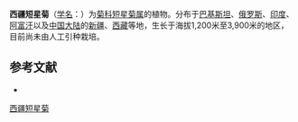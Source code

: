 {{Speciesbox
| name = 西疆短星菊
| status = 
| status_system = 
| image = 
| genus = Brachyactis
| species = roylei
| authority = (DC.) Wendelbo
}}

'''西疆短星菊'''（[[学名|学名]]：{{lang|la|''Brachyactis roylei''}}）为[[菊科|菊科]][[短星菊属|短星菊属]]的植物。分布于[[巴基斯坦|巴基斯坦]]、[[俄罗斯|俄罗斯]]、[[印度|印度]]、[[阿富汗|阿富汗]]以及[[中国大陆|中国大陆]]的[[新疆|新疆]]、[[西藏|西藏]]等地，生长于海拔1,200米至3,900米的地区，目前尚未由人工引种栽培。

== 参考文献 ==
<div class="references-small">
* {{cite web| url =http://www.bioinfo.cn/db05/KmzwSpecies.php?action=view&id=4440| title =西疆短星菊| work =《中国高等植物数据库全库》| publisher =中国科学院微生物研究所| author =昆明植物研究所| accessdate =2009-02-25| deadurl =yes| archiveurl =https://web.archive.org/web/20160305110645/http://www.bioinfo.cn/db05/KmzwSpecies.php?action=view&id=4440| archivedate =2016-03-05| df =}}
</div>
{{Taxonbar|from=Q15231167}}

[[Category:短星菊属|西疆短星菊]]


{{植物小作品}}